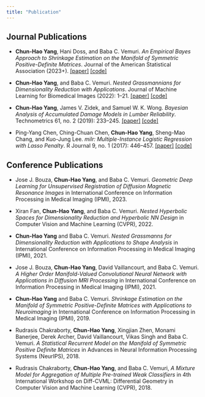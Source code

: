 ```yaml
---
title: "Publication"
---
```


## Journal Publications

-   **Chun-Hao Yang**, Hani Doss, and Baba C. Vemuri. *An Empirical Bayes Approach to Shrinkage Estimation on the Manifold of Symmetric Positive-Definite Matrices*. Journal of the American Statistical Association (2023+). [\[paper\]](https://www.tandfonline.com/doi/abs/10.1080/01621459.2022.2110877) [\[code\]](https://github.com/chun-hao/SPD-SURE)

-   **Chun-Hao Yang**, and Baba C. Vemuri. *Nested Grassmannians for Dimensionality Reduction with Applications*. Journal of Machine Learning for Biomedical Images (2022): 1--21. [\[paper\]](https://www.melba-journal.org/papers/2022:002.html) [\[code\]](https://github.com/chun-hao/NestedGrassmann)

-   **Chun-Hao Yang**, James V. Zidek, and Samuel W. K. Wong. *Bayesian Analysis of Accumulated Damage Models in Lumber Reliability*. Technometrics 61, no. 2 (2019): 233--245. [\[paper\]](https://www.tandfonline.com/doi/abs/10.1080/00401706.2018.1512900) [\[code\]](https://github.com/wongswk/abc-adm)

-   Ping-Yang Chen, Ching-Chuan Chen, **Chun-Hao Yang**, Sheng-Mao Chang, and Kuo-Jung Lee. *milr: Multiple-Instance Logistic Regression with Lasso Penalty*. R Journal 9, no. 1 (2017): 446--457. [\[paper\]](https://journal.r-project.org/articles/RJ-2017-013/RJ-2017-013.pdf) [\[code\]](https://github.com/PingYangChen/milr)

## Conference Publications

- Jose J. Bouza, **Chun-Hao Yang**, and Baba C. Vemuri. *Geometric Deep Learning for Unsupervised Registration of Diffusion Magnetic Resonance Images* in International Conference on Information Processing in Medical Imaging (IPMI), 2023.

- Xiran Fan, **Chun-Hao Yang**, and Baba C. Vemuri. *Nested Hyperbolic Spaces for Dimensionality Reduction and Hyperbolic NN Design* in Computer Vision and Machine Learning (CVPR), 2022.

- **Chun-Hao Yang** and Baba C. Vemuri. *Nested Grassmanns for Dimensionality Reduction with Applications to Shape Analysis* in International Conference on Information Processing in Medical Imaging (IPMI), 2021.

- Jose J. Bouza, **Chun-Hao Yang**, David Vaillancourt, and Baba C. Vemuri. *A Higher Order Manifold-Valued Convolutional Neural Network with Applications in Diffusion MRI Processing* in International Conference on Information Processing in Medical Imaging (IPMI), 2021.

- **Chun-Hao Yang** and Baba C. Vemuri. *Shrinkage Estimation on the Manifold of Symmetric Positive-Definite Matrices with Applications to Neuroimaging* in International Conference on Information Processing in Medical Imaging (IPMI), 2019.

- Rudrasis Chakraborty, **Chun-Hao Yang**, Xingjian Zhen, Monami Banerjee, Derek Archer, David Vaillancourt, Vikas Singh and Baba C. Vemuri. *A Statistical Recurrent Model on the Manifold of Symmetric Positive Definite Matrices* in Advances in Neural Information Processing Systems (NeurIPS), 2018.

- Rudrasis Chakraborty, **Chun-Hao Yang**, and Baba C. Vemuri, *A Mixture Model for Aggregation of Multiple Pre-trained Weak Classifiers* in 4th International Workshop on Diff-CVML: Differential Geometry in Computer Vision and Machine Learning (CVPR), 2018.
